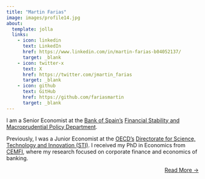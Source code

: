 ```yaml
---
title: "Martin Farias"
image: images/profile14.jpg
about:
  template: jolla
  links:
    - icon: linkedin
      text: LinkedIn
      href: https://www.linkedin.com/in/martin-farias-b04052137/
      target: _blank
    - icon: twitter-x
      text: X
      href: https://twitter.com/jmartin_farias
      target: _blank
    - icon: github
      text: GitHub
      href: https://github.com/fariasmartin
      target: _blank
---
```


I am a Senior Economist at the [Bank of Spain's](https://www.bde.es/){target="_blank"} [Financial Stability and Macroprudential Policy Department](https://www.bde.es/wbe/en/sobre-banco/organizacion/estructura/dg-regulacion/){target="_blank"}. 

<!-- I am a Junior Economist at the [OECD's](https://www.oecd.org/){target="_blank"} [Directorate for Science, Technology and Innovation](https://www.oecd.org/en/about/directorates/directorate-for-science-technology-and-innovation.html){target="_blank"}.
 -->
Previously, I was a Junior Economist at the [OECD's](https://www.oecd.org/){target="_blank"} [Directorate for Science, Technology and Innovation (STI)](https://www.oecd.org/en/about/directorates/directorate-for-science-technology-and-innovation.html){target="_blank"}. I received my PhD in Economics from [CEMFI](https://www.cemfi.es/){target="_blank"}, where my research focused on corporate finance and economics of banking.


::: {style="text-align: right"}
[Read More →](../about)
:::



